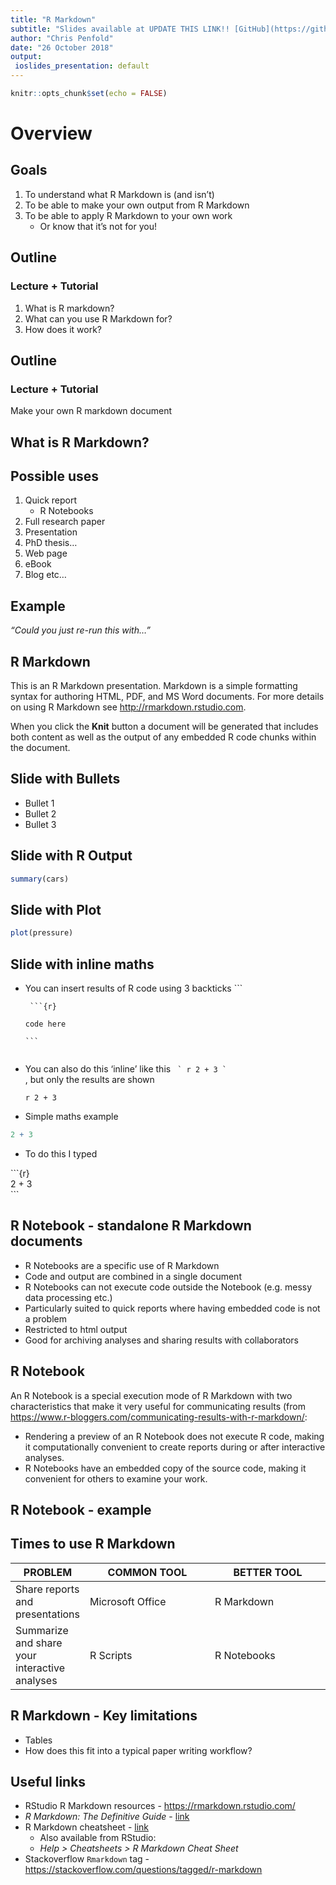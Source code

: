 ```yaml
---
title: "R Markdown"
subtitle: "Slides available at UPDATE THIS LINK!! [GitHub](https://github.com/Chris-M-P/Questionnaire-scoring-protocols)"
author: "Chris Penfold"
date: "26 October 2018"
output:
 ioslides_presentation: default
---
```


```r
knitr::opts_chunk$set(echo = FALSE)
```

# Overview

## Goals

1. To understand what R Markdown is (and isn't)
2. To be able to make your own output from R Markdown
3. To be able to apply R Markdown to your own work
    + Or know that it's not for you!

## Outline

### **Lecture** + Tutorial

1. What is R markdown?
2. What can you use R Markdown for?
3. How does it work?

## Outline

### Lecture + **Tutorial**

Make your own R markdown document

## What is R Markdown?

## Possible uses

1. Quick report
    + R Notebooks
2. Full research paper
3. Presentation
4. PhD thesis...
5. Web page
6. eBook
7. Blog etc...

## Example 

*"Could you just re-run this with..."*



## R Markdown

This is an R Markdown presentation. Markdown is a simple formatting syntax for authoring HTML, PDF, and MS Word documents. For more details on using R Markdown see <http://rmarkdown.rstudio.com>.

When you click the **Knit** button a document will be generated that includes both content as well as the output of any embedded R code chunks within the document.

## Slide with Bullets

- Bullet 1
- Bullet 2
- Bullet 3

## Slide with R Output

```r
summary(cars)
```

## Slide with Plot

```r
plot(pressure)
```

## Slide with inline maths

- You can insert results of R code using 3 backticks \`\`\`

    <code>
    \`\`\`{r}  
    code here  
    \`\`\`  
    </code>

- You can also do this 'inline' like this <code> \` r 2 + 3 \` </code> , but only the results are shown

    `r 2 + 3`

- Simple maths example

```r
2 + 3
```

- To do this I typed

\`\`\`{r}  
2 + 3  
\`\`\`



## R Notebook - standalone R Markdown documents

+ R Notebooks are a specific use of R Markdown
+ Code and output are combined in a single document
+ R Notebooks can not execute code outside the Notebook (e.g. messy data processing etc.)
+ Particularly suited to quick reports where having embedded code is not a problem
+ Restricted to html output
+ Good for archiving analyses and sharing results with collaborators

## R Notebook 

An R Notebook is a special execution mode of R Markdown with two characteristics that make it very useful for communicating results (from <https://www.r-bloggers.com/communicating-results-with-r-markdown/>:

+ Rendering a preview of an R Notebook does not execute R code, making it computationally convenient to create reports during or after interactive analyses.
+ R Notebooks have an embedded copy of the source code, making it convenient for others to examine your work.

## R Notebook - example

## Times to use R Markdown

|PROBLEM |	COMMON TOOL |	BETTER TOOL|
|--------|--------------|-------------|
|Share reports and presentations	| Microsoft Office |	R Markdown|
|Summarize and share your interactive analyses	| R Scripts	| R Notebooks|


## R Markdown - Key limitations

+ Tables
+ How does this fit into a typical paper writing workflow?

## Useful links

* RStudio R Markdown resources - <https://rmarkdown.rstudio.com/>
* *R Markdown: The Definitive Guide* - [link](https://bookdown.org/yihui/rmarkdown/)
* R Markdown cheatsheet - [link](http://www.rstudio.com/wp-content/uploads/2016/03/rmarkdown-cheatsheet-2.0.pdf)
    + Also available from RStudio:
    + *Help > Cheatsheets > R Markdown Cheat Sheet*
* Stackoverflow `Rmarkdown` tag - <https://stackoverflow.com/questions/tagged/r-markdown>
    